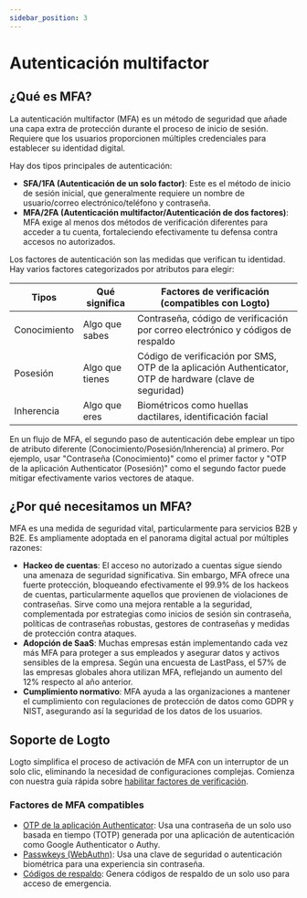 ```yaml
---
sidebar_position: 3
---
```


# Autenticación multifactor

## ¿Qué es MFA?

La autenticación multifactor (MFA) es un método de seguridad que añade una capa extra de protección durante el proceso de inicio de sesión. Requiere que los usuarios proporcionen múltiples credenciales para establecer su identidad digital.

Hay dos tipos principales de autenticación:

- **SFA/1FA (Autenticación de un solo factor)**: Este es el método de inicio de sesión inicial, que generalmente requiere un nombre de usuario/correo electrónico/teléfono y contraseña.
- **MFA/2FA (Autenticación multifactor/Autenticación de dos factores)**: MFA exige al menos dos métodos de verificación diferentes para acceder a tu cuenta, fortaleciendo efectivamente tu defensa contra accesos no autorizados.

Los factores de autenticación son las medidas que verifican tu identidad. Hay varios factores categorizados por atributos para elegir:

| Tipos        | Qué significa   | Factores de verificación (compatibles con Logto)                                                         |
| ------------ | --------------- | -------------------------------------------------------------------------------------------------------- |
| Conocimiento | Algo que sabes  | Contraseña, código de verificación por correo electrónico y códigos de respaldo                          |
| Posesión     | Algo que tienes | Código de verificación por SMS, OTP de la aplicación Authenticator, OTP de hardware (clave de seguridad) |
| Inherencia   | Algo que eres   | Biométricos como huellas dactilares, identificación facial                                               |

En un flujo de MFA, el segundo paso de autenticación debe emplear un tipo de atributo diferente (Conocimiento/Posesión/Inherencia) al primero. Por ejemplo, usar "Contraseña (Conocimiento)" como el primer factor y "OTP de la aplicación Authenticator (Posesión)" como el segundo factor puede mitigar efectivamente varios vectores de ataque.

## ¿Por qué necesitamos un MFA?

MFA es una medida de seguridad vital, particularmente para servicios B2B y B2E. Es ampliamente adoptada en el panorama digital actual por múltiples razones:

- **Hackeo de cuentas**: El acceso no autorizado a cuentas sigue siendo una amenaza de seguridad significativa. Sin embargo, MFA ofrece una fuerte protección, bloqueando efectivamente el 99.9% de los hackeos de cuentas, particularmente aquellos que provienen de violaciones de contraseñas. Sirve como una mejora rentable a la seguridad, complementada por estrategias como inicios de sesión sin contraseña, políticas de contraseñas robustas, gestores de contraseñas y medidas de protección contra ataques.
- **Adopción de SaaS**: Muchas empresas están implementando cada vez más MFA para proteger a sus empleados y asegurar datos y activos sensibles de la empresa. Según una encuesta de LastPass, el 57% de las empresas globales ahora utilizan MFA, reflejando un aumento del 12% respecto al año anterior.
- **Cumplimiento normativo**: MFA ayuda a las organizaciones a mantener el cumplimiento con regulaciones de protección de datos como GDPR y NIST, asegurando así la seguridad de los datos de los usuarios.

## Soporte de Logto

Logto simplifica el proceso de activación de MFA con un interruptor de un solo clic, eliminando la necesidad de configuraciones complejas. Comienza con nuestra guía rápida sobre [habilitar factores de verificación](/end-user-flows/mfa/configure-mfa).

### Factores de MFA compatibles

- [OTP de la aplicación Authenticator](/end-user-flows/mfa/authenticator-app-otp): Usa una contraseña de un solo uso basada en tiempo (TOTP) generada por una aplicación de autenticación como Google Authenticator o Authy.
- [Passwkeys (WebAuthn)](/end-user-flows/mfa/webauthn): Usa una clave de seguridad o autenticación biométrica para una experiencia sin contraseña.
- [Códigos de respaldo](/end-user-flows/mfa/backup-codes): Genera códigos de respaldo de un solo uso para acceso de emergencia.
